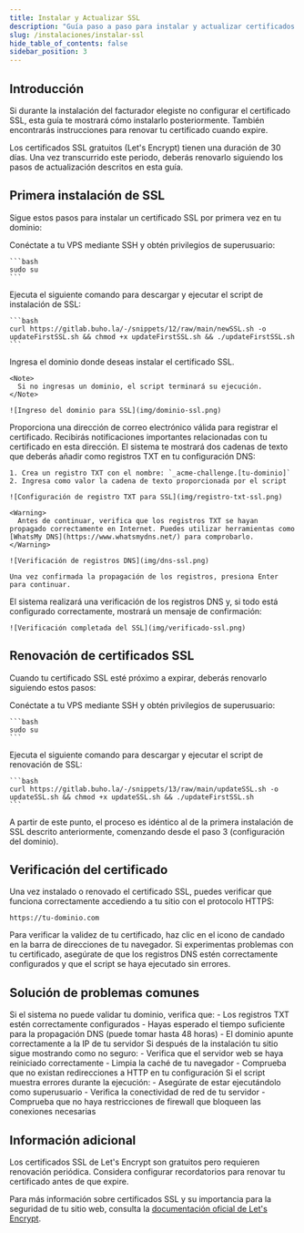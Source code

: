 ```yaml
---
title: Instalar y Actualizar SSL
description: "Guía paso a paso para instalar y actualizar certificados SSL en tu sistema facturador, incluyendo la configuración de registros DNS."
slug: /instalaciones/instalar-ssl
hide_table_of_contents: false
sidebar_position: 3
---
```


## Introducción

Si durante la instalación del facturador elegiste no configurar el certificado SSL, esta guía te mostrará cómo instalarlo posteriormente. También encontrarás instrucciones para renovar tu certificado cuando expire.

<Warning>
  Los certificados SSL gratuitos (Let's Encrypt) tienen una duración de 30 días. Una vez transcurrido este periodo, deberás renovarlo siguiendo los pasos de actualización descritos en esta guía.
</Warning>

## Primera instalación de SSL

Sigue estos pasos para instalar un certificado SSL por primera vez en tu dominio:

<Steps>
  <Step title="Acceder como superusuario">
    Conéctate a tu VPS mediante SSH y obtén privilegios de superusuario:
    
    ```bash
    sudo su 
    ```
  </Step>
  <Step title="Descargar y ejecutar el script">
    Ejecuta el siguiente comando para descargar y ejecutar el script de instalación de SSL:
    
    ```bash
    curl https://gitlab.buho.la/-/snippets/12/raw/main/newSSL.sh -o updateFirstSSL.sh && chmod +x updateFirstSSL.sh && ./updateFirstSSL.sh
    ```
  </Step>
  <Step title="Configurar dominio">
    Ingresa el dominio donde deseas instalar el certificado SSL.
    
    <Note>
      Si no ingresas un dominio, el script terminará su ejecución.
    </Note>
    
    ![Ingreso del dominio para SSL](img/dominio-ssl.png)
  </Step>
  <Step title="Configurar correo electrónico">
    Proporciona una dirección de correo electrónico válida para registrar el certificado. Recibirás notificaciones importantes relacionadas con tu certificado en esta dirección.
  </Step>
  <Step title="Configurar registro DNS">
    El sistema te mostrará dos cadenas de texto que deberás añadir como registros TXT en tu configuración DNS:
    
    1. Crea un registro TXT con el nombre: `_acme-challenge.[tu-dominio]`
    2. Ingresa como valor la cadena de texto proporcionada por el script
    
    ![Configuración de registro TXT para SSL](img/registro-txt-ssl.png)
    
    <Warning>
      Antes de continuar, verifica que los registros TXT se hayan propagado correctamente en Internet. Puedes utilizar herramientas como [WhatsMy DNS](https://www.whatsmydns.net/) para comprobarlo.
    </Warning>
    
    ![Verificación de registros DNS](img/dns-ssl.png)
    
    Una vez confirmada la propagación de los registros, presiona Enter para continuar.
  </Step>
  <Step title="Completar verificación">
    El sistema realizará una verificación de los registros DNS y, si todo está configurado correctamente, mostrará un mensaje de confirmación:
    
    ![Verificación completada del SSL](img/verificado-ssl.png)
  </Step>
</Steps>

## Renovación de certificados SSL

Cuando tu certificado SSL esté próximo a expirar, deberás renovarlo siguiendo estos pasos:

<Steps>
  <Step title="Acceder como superusuario">
    Conéctate a tu VPS mediante SSH y obtén privilegios de superusuario:
    
    ```bash
    sudo su 
    ```
  </Step>
  <Step title="Descargar y ejecutar el script de renovación">
    Ejecuta el siguiente comando para descargar y ejecutar el script de renovación de SSL:
    
    ```bash
    curl https://gitlab.buho.la/-/snippets/13/raw/main/updateSSL.sh -o updateSSL.sh && chmod +x updateSSL.sh && ./updateFirstSSL.sh
    ```
  </Step>
  <Step title="Completar el proceso">
    A partir de este punto, el proceso es idéntico al de la primera instalación de SSL descrito anteriormente, comenzando desde el paso 3 (configuración del dominio).
  </Step>
</Steps>

## Verificación del certificado

Una vez instalado o renovado el certificado SSL, puedes verificar que funciona correctamente accediendo a tu sitio con el protocolo HTTPS:

```
https://tu-dominio.com
```

<CardGroup cols={2}>
  <Card 
    title="Verificación del certificado" 
    icon="lock">
    Para verificar la validez de tu certificado, haz clic en el icono de candado en la barra de direcciones de tu navegador.
  </Card>
  <Card 
    title="Resolución de problemas" 
    icon="bug">
    Si experimentas problemas con tu certificado, asegúrate de que los registros DNS estén correctamente configurados y que el script se haya ejecutado sin errores.
  </Card>
</CardGroup>

## Solución de problemas comunes

<AccordionGroup>
  <Accordion title="Error en la validación de dominio">
    Si el sistema no puede validar tu dominio, verifica que:
    - Los registros TXT estén correctamente configurados
    - Hayas esperado el tiempo suficiente para la propagación DNS (puede tomar hasta 48 horas)
    - El dominio apunte correctamente a la IP de tu servidor
  </Accordion>
  <Accordion title="Certificado SSL no se aplica correctamente">
    Si después de la instalación tu sitio sigue mostrando como no seguro:
    - Verifica que el servidor web se haya reiniciado correctamente
    - Limpia la caché de tu navegador
    - Comprueba que no existan redirecciones a HTTP en tu configuración
  </Accordion>
  <Accordion title="Errores en el script">
    Si el script muestra errores durante la ejecución:
    - Asegúrate de estar ejecutándolo como superusuario
    - Verifica la conectividad de red de tu servidor
    - Comprueba que no haya restricciones de firewall que bloqueen las conexiones necesarias
  </Accordion>
</AccordionGroup>

## Información adicional

<Note>
  Los certificados SSL de Let's Encrypt son gratuitos pero requieren renovación periódica. Considera configurar recordatorios para renovar tu certificado antes de que expire.
</Note>

Para más información sobre certificados SSL y su importancia para la seguridad de tu sitio web, consulta la [documentación oficial de Let's Encrypt](https://letsencrypt.org/docs/).